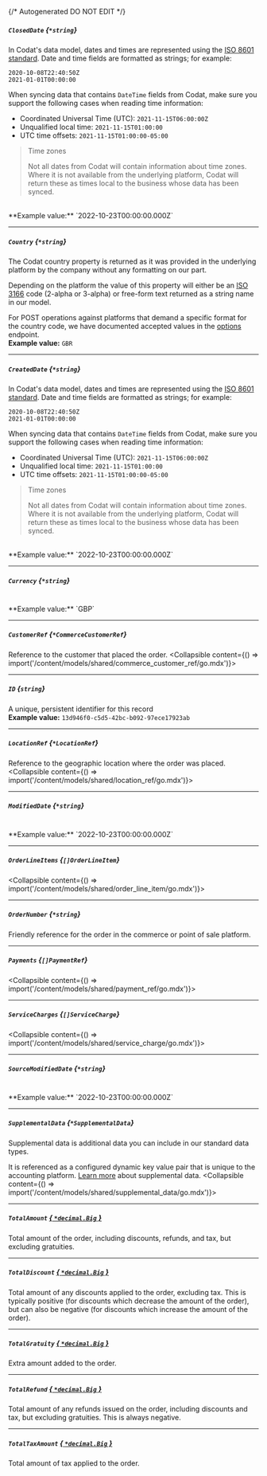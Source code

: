 {/* Autogenerated DO NOT EDIT  */}

##### `ClosedDate` *{`*string`}*
In Codat's data model, dates and times are represented using the <a class="external" href="https://en.wikipedia.org/wiki/ISO_8601" target="_blank">ISO 8601 standard</a>. Date and time fields are formatted as strings; for example:

```
2020-10-08T22:40:50Z
2021-01-01T00:00:00
```



When syncing data that contains `DateTime` fields from Codat, make sure you support the following cases when reading time information:

- Coordinated Universal Time (UTC): `2021-11-15T06:00:00Z`
- Unqualified local time: `2021-11-15T01:00:00`
- UTC time offsets: `2021-11-15T01:00:00-05:00`

> Time zones
> 
> Not all dates from Codat will contain information about time zones.  
> Where it is not available from the underlying platform, Codat will return these as times local to the business whose data has been synced.
<br/>
**Example value:** `2022-10-23T00:00:00.000Z`

---
##### `Country` *{`*string`}*
The Codat country property is returned as it was provided in the underlying platform by the company without any formatting on our part.

Depending on the platform the value of this property will either be an <a href="https://en.wikipedia.org/wiki/List_of_ISO_3166_country_codes" target="_blank">ISO 3166</a> code (2-alpha or 3-alpha) or free-form text returned as a string name in our model. 

For POST operations against platforms that demand a specific format for the country code, we have documented accepted values in the [options](https://docs.codat.io/codat-api#/operations/get-companies-companyId-connections-connectionId-push) endpoint.
<br/>
**Example value:** `GBR`

---
##### `CreatedDate` *{`*string`}*
In Codat's data model, dates and times are represented using the <a class="external" href="https://en.wikipedia.org/wiki/ISO_8601" target="_blank">ISO 8601 standard</a>. Date and time fields are formatted as strings; for example:

```
2020-10-08T22:40:50Z
2021-01-01T00:00:00
```



When syncing data that contains `DateTime` fields from Codat, make sure you support the following cases when reading time information:

- Coordinated Universal Time (UTC): `2021-11-15T06:00:00Z`
- Unqualified local time: `2021-11-15T01:00:00`
- UTC time offsets: `2021-11-15T01:00:00-05:00`

> Time zones
> 
> Not all dates from Codat will contain information about time zones.  
> Where it is not available from the underlying platform, Codat will return these as times local to the business whose data has been synced.
<br/>
**Example value:** `2022-10-23T00:00:00.000Z`

---
##### `Currency` *{`*string`}*
<br/>
**Example value:** `GBP`

---
##### `CustomerRef` *{`*CommerceCustomerRef`}*
Reference to the customer that placed the order.
<Collapsible content={() => import('/content/models/shared/commerce_customer_ref/go.mdx')}>
</Collapsible>

---
##### `ID` *{`string`}*
A unique, persistent identifier for this record
<br/>
**Example value:** `13d946f0-c5d5-42bc-b092-97ece17923ab`

---
##### `LocationRef` *{`*LocationRef`}*
Reference to the geographic location where the order was placed.
<Collapsible content={() => import('/content/models/shared/location_ref/go.mdx')}>
</Collapsible>

---
##### `ModifiedDate` *{`*string`}*
<br/>
**Example value:** `2022-10-23T00:00:00.000Z`

---
##### `OrderLineItems` *{`[]OrderLineItem`}*
<Collapsible content={() => import('/content/models/shared/order_line_item/go.mdx')}>
</Collapsible>

---
##### `OrderNumber` *{`*string`}*
Friendly reference for the order in the commerce or point of sale platform.

---
##### `Payments` *{`[]PaymentRef`}*
<Collapsible content={() => import('/content/models/shared/payment_ref/go.mdx')}>
</Collapsible>

---
##### `ServiceCharges` *{`[]ServiceCharge`}*
<Collapsible content={() => import('/content/models/shared/service_charge/go.mdx')}>
</Collapsible>

---
##### `SourceModifiedDate` *{`*string`}*
<br/>
**Example value:** `2022-10-23T00:00:00.000Z`

---
##### `SupplementalData` *{`*SupplementalData`}*
Supplemental data is additional data you can include in our standard data types. 

It is referenced as a configured dynamic key value pair that is unique to the accounting platform. [Learn more](https://docs.codat.io/using-the-api/supplemental-data/overview) about supplemental data.
<Collapsible content={() => import('/content/models/shared/supplemental_data/go.mdx')}>
</Collapsible>

---
##### `TotalAmount` [*{ `*decimal.Big` }*](https://pkg.go.dev/github.com/ericlagergren/decimal#Big)
Total amount of the order, including discounts, refunds, and tax, but excluding gratuities.

---
##### `TotalDiscount` [*{ `*decimal.Big` }*](https://pkg.go.dev/github.com/ericlagergren/decimal#Big)
Total amount of any discounts applied to the order, excluding tax. This is typically positive (for discounts which decrease the amount of the order), but can also be negative (for discounts which increase the amount of the order).

---
##### `TotalGratuity` [*{ `*decimal.Big` }*](https://pkg.go.dev/github.com/ericlagergren/decimal#Big)
Extra amount added to the order.

---
##### `TotalRefund` [*{ `*decimal.Big` }*](https://pkg.go.dev/github.com/ericlagergren/decimal#Big)
Total amount of any refunds issued on the order, including discounts and tax, but excluding gratuities. This is always negative.

---
##### `TotalTaxAmount` [*{ `*decimal.Big` }*](https://pkg.go.dev/github.com/ericlagergren/decimal#Big)
Total amount of tax applied to the order.

